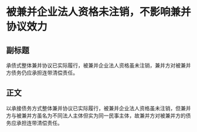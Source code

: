 # 被兼并企业法人资格未注销，不影响兼并协议效力
## 副标题
承债式整体兼并协议已实际履行，被兼并企业法人资格虽未注销，兼并方对被兼并方债务仍应承担连带清偿责任。
## 正文
以承接债务方式整体兼并协议已实际履行，被兼并企业法人资格虽未注销，但兼并方与被兼并方虽名为不同法人主体但实为同一民事主体，故兼并方对被兼并方的债务应承担连带清偿责任。